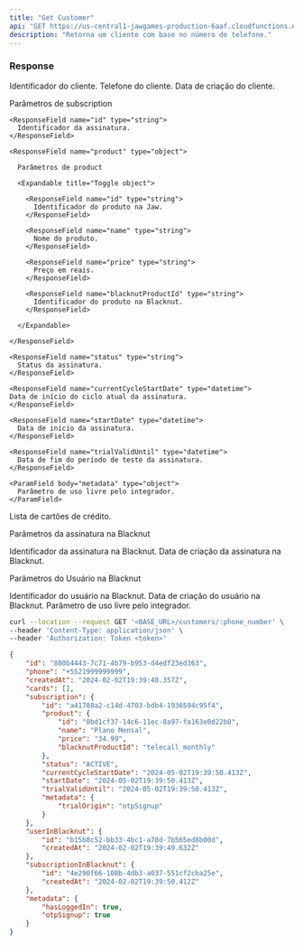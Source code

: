 ```yaml
---
title: "Get Customer"
api: "GET https://us-central1-jawgames-production-6aaf.cloudfunctions.net/customers/:<phoneNumber>"
description: "Retorna um cliente com base no número de telefone."
---
```


### Response

<ResponseField name="id" type="string">
  Identificador do cliente.
</ResponseField>

<ResponseField name="phone" type="string">
  Telefone do cliente.
</ResponseField>

<ResponseField name="createdAt" type="datetime">
  Data de criação do cliente.
</ResponseField>

<ResponseField name="subscription" type="object">

  Parâmetros de subscription

  <Expandable title="Toggle object">

    <ResponseField name="id" type="string">
      Identificador da assinatura.
    </ResponseField>

    <ResponseField name="product" type="object">

      Parâmetros de product

      <Expandable title="Toggle object">

        <ResponseField name="id" type="string">
          Identificador do produto na Jaw.
        </ResponseField>
        
        <ResponseField name="name" type="string">
          Nome do produto.
        </ResponseField>

        <ResponseField name="price" type="string">
          Preço em reais.
        </ResponseField>

        <ResponseField name="blacknutProductId" type="string">
          Identificador do produto na Blacknut.
        </ResponseField>

      </Expandable>

    </ResponseField>

    <ResponseField name="status" type="string">
      Status da assinatura.
    </ResponseField>

    <ResponseField name="currentCycleStartDate" type="datetime">
    Data de início do ciclo atual da assinatura.
    </ResponseField>

    <ResponseField name="startDate" type="datetime">
      Data de início da assinatura.
    </ResponseField>

    <ResponseField name="trialValidUntil" type="datetime">
      Data de fim do período de teste da assinatura.
    </ResponseField>

    <ParamField body="metadata" type="object">
      Parâmetro de uso livre pelo integrador.
    </ParamField>

  </Expandable>

</ResponseField>

<ResponseField name="cards" type="array">
  Lista de cartões de crédito.
</ResponseField>

<ResponseField name="subscriptionInBlacknut" type="object">

  Parâmetros da assinatura na Blacknut

  <Expandable title="Toggle object">

  <ResponseField name="id" type="string">
    Identificador da assinatura na Blacknut.
  </ResponseField>

  <ResponseField name="createdAt" type="datetime">
    Data de criação da assinatura na Blacknut.
  </ResponseField>

  </Expandable>

</ResponseField>

<ResponseField name="userInBlacknut" type="object">

  Parâmetros do Usuário na Blacknut

  <Expandable title="Toggle object">

  <ResponseField name="id" type="string">
    Identificador do usuário na Blacknut.
  </ResponseField>

  <ResponseField name="createdAt" type="datetime">
    Data de criação do usuário na Blacknut.
  </ResponseField>

  </Expandable>

</ResponseField>

<ParamField body="metadata" type="object">
  Parâmetro de uso livre pelo integrador.
</ParamField>

<RequestExample>

```bash Example Request
curl --location --request GET '<BASE_URL>/customers/:phone_number' \
--header 'Content-Type: application/json' \
--header 'Authorization: Token <token>'
```

</RequestExample>

<ResponseExample>

```json Response
{
    "id": "880b4443-7c71-4b79-b953-d4edf23ed363",
    "phone": "+5521999999999",
    "createdAt": "2024-02-02T19:39:48.357Z",
    "cards": [],
    "subscription": {
        "id": "a41788a2-c14d-4703-bdb4-1936594c95f4",
        "product": {
            "id": "0bd1cf37-14c6-11ec-8a97-fa163e0d22b0",
            "name": "Plano Mensal",
            "price": "34.99",
            "blacknutProductId": "telecall_monthly"
        },
        "status": "ACTIVE",
        "currentCycleStartDate": "2024-05-02T19:39:50.413Z",
        "startDate": "2024-05-02T19:39:50.413Z",
        "trialValidUntil": "2024-05-02T19:39:50.413Z",
        "metadata": {
            "trialOrigin": "otpSignup"
        }
    },
    "userInBlacknut": {
        "id": "b15b8c52-bb33-4bc1-a78d-7b565ed8b00d",
        "createdAt": "2024-02-02T19:39:49.632Z"
    },
    "subscriptionInBlacknut": {
        "id": "4e290f66-108b-4db3-a037-551cf2cba25e",
        "createdAt": "2024-02-02T19:39:50.412Z"
    },
    "metadata": {
        "hasLoggedIn": true,
        "otpSignup": true
    }
}
```

</ResponseExample>
